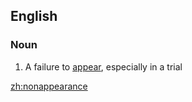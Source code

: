==English==
===Noun===
{{en-noun}}
# A failure to [[appear]], especially in a trial

[[zh:nonappearance]]